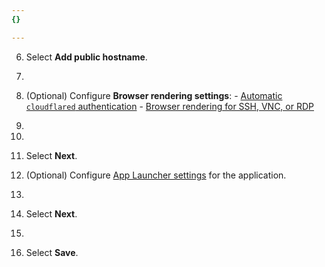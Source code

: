 ```yaml
---
{}

---
```



<Render file="access/self-hosted-app/create-app" product="cloudflare-one" />

6. Select **Add public hostname**.

7. <Render file="access/self-hosted-app/choose-domain" product="cloudflare-one" />

8. (Optional) Configure **Browser rendering settings**:
		- [Automatic `cloudflared` authentication](/cloudflare-one/applications/non-http/cloudflared-authentication/automatic-cloudflared-authentication/)
		- [Browser rendering for SSH, VNC, or RDP](/cloudflare-one/applications/non-http/browser-rendering/)

9. <Render file="access/add-access-policies" product="cloudflare-one" />

10. <Render file="access/access-choose-idps" product="cloudflare-one" />

11. Select **Next**.

12. (Optional) Configure [App Launcher settings](/cloudflare-one/applications/app-launcher/) for the application.

13. <Render file="access/access-block-page" product="cloudflare-one" />

14. Select **Next**.

15. <Render file="access/self-hosted-app/advanced-settings" product="cloudflare-one" />

16. Select **Save**.

